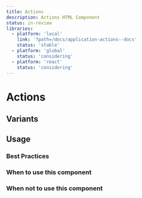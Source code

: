 ```yaml
---
title: Actions
description: Actions HTML Component
status: in-review
libraries:
  - platform: 'local'
    link: '?path=/docs/application-actions--docs'
    status: 'stable'
  - platform: 'global'
    status: 'considering'
  - platform: 'react'
    status: 'considering'
---
```


# Actions

<ComponentStatusBlock componentId="actions" />

## Variants

## Usage

### Best Practices

### When to use this component

### When not to use this component